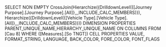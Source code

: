 SELECT NON EMPTY CrossJoin(Hierarchize({DrilldownLevel({[Journey Purpose].[Journey Purpose].[All]},,,INCLUDE_CALC_MEMBERS)}), 
Hierarchize({DrilldownLevel({[Vehicle Type].[Vehicle Type].[All]},,,INCLUDE_CALC_MEMBERS)})) DIMENSION PROPERTIES PARENT_UNIQUE_NAME,HIERARCHY_UNIQUE_NAME ON COLUMNS  FROM [Cau 8] 
WHERE ([Measures].[So TNGT]) CELL PROPERTIES VALUE, FORMAT_STRING, LANGUAGE, BACK_COLOR, FORE_COLOR, FONT_FLAGS